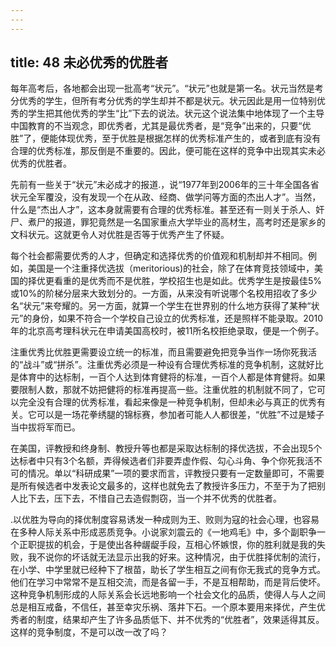 ```yaml
---
---
---
```

title: 48 未必优秀的优胜者
---




每年高考后，各地都会出现一批高考“状元”。“状元”也就是第一名。状元当然是考分优秀的学生，但所有考分优秀的学生却并不都是状元。状元因此是用一位特别优秀的学生把其他优秀的学生“比”下去的说法。状元这个说法集中地体现了一个主导中国教育的不当观念，即优秀者，尤其是最优秀者，是“竞争”出来的，只要“优胜”了，便能体现优秀，至于优胜是根据怎样的优秀标准产生的，或者到底有没有合理的优秀标准，那反倒是不重要的。因此，便可能在这样的竞争中出现其实未必优秀的优胜者。

先前有一些关于“状元”未必成才的报道.，说“1977年到2006年的三十年全国各省状元全军覆没，没有发现一个在从政、经商、做学问等方面的杰出人才”。当然，什么是“杰出人才”，这本身就需要有合理的优秀标准。甚至还有一则关于杀人、奸尸、煮尸的报道，罪犯竟然是一名国家重点大学毕业的高材生，高考时还是家乡的文科状元。这就更令人对优胜是否等于优秀产生了怀疑。

每个社会都需要优秀的人才，但确定和选择优秀的价值观和机制却并不相同。例如，美国是一个注重择优选拔（meritorious)的社会，除了在体育竞技领域中，美国的择优更看重的是优秀而不是优胜，学校招生也是如此。优秀学生是按最佳5%或10%的阶梯分层来大致划分的。一方面，从来没有听说哪个名校用招收了多少名“状元”来夸耀的。另一方面，就算一个学生在世界别的什么地方获得了某种“状元”的身份，如果不符合一个学校自己设立的优秀标准，还是照样不能录取。2010年的北京高考理科状元在申请美国高校时，被11所名校拒绝录取，便是一个例子。

注重优秀比优胜更需要设立统一的标准，而且需要避免把竞争当作一场你死我活的“战斗”或“拼杀”。注重优秀必须是一种设有合理优秀标准的竞争机制，这就好比是体育中的达标制，一百个人达到体育健将的标准，一百个人都是体育健将。如果要限制人数，那就不妨把健将的标准再提高一些。注重优胜的机制就不同了，它可以完全没有合理的优秀标准，看起来像是一种竞争机制，但却未必与真正的优秀有关。它可以是一场花拳绣腿的锦标赛，参加者可能人人都很差，“优胜”不过是矮子当中拔将军而已。

在美国，评教授和终身制、教授升等也都是采取达标制的择优选拔，不会出现5个达标者中只有3个名额，弄得候选者们非要弄虚作假、勾心斗角、争个你死我活不可的情况。单以“科研成果”一项的要求而言，评教授只要有一定数量即可，不需要是所有候选者中发表论文最多的，这样也就免去了教授许多压力，不至于为了把别人比下去，压下去，不惜自己去造假剽窃，当一个并不优秀的优胜者。

.以优胜为导向的择优制度容易诱发一种成则为王、败则为寇的社会心理，也容易在多种人际关系中形成恶质竞争。小说家刘震云的《一地鸡毛》中，多个副职争一个正职提拔的机会，于是使出各种龌龊手段，互相心怀嫉恨，你的胜利就是我的失败，我不说你的坏话就无法显示出我的好来。这种情况，由于优胜择优制的流行，在小学、中学里就已经种下了根苗，助长了学生相互之间有你无我式的竞争方式。他们在学习中常常不是互相交流，而是各留一手，不是互相帮助，而是背后使坏。这种竞争机制形成的人际关系会长远地影响一个社会文化的品质，使得人与人之间总是相互戒备，不信任，甚至幸灾乐祸、落井下石。一个原本要用来择优，产生优秀者的制度，结果却产生了许多品质低下、并不优秀的“优胜者”，效果适得其反。这样的竞争制度，不是可以改一改了吗？